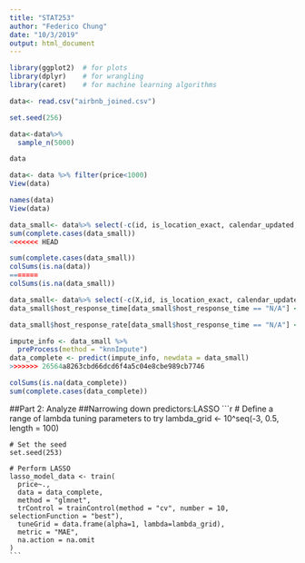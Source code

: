 ```yaml
---
title: "STAT253"
author: "Federico Chung"
date: "10/3/2019"
output: html_document
---
```


```r
library(ggplot2)  # for plots
library(dplyr)    # for wrangling
library(caret)    # for machine learning algorithms
```


```r
data<- read.csv("airbnb_joined.csv")

```

```r
set.seed(256)

data<-data%>%
  sample_n(5000)

data

data<- data %>% filter(price<1000)
View(data)
```


```r
names(data)
View(data)
```
```r
data_small<- data%>% select(-c(id, is_location_exact, calendar_updated, latitude, longitude, square_feet))
sum(complete.cases(data_small))
<<<<<<< HEAD
```

```r
sum(complete.cases(data_small))
colSums(is.na(data))
=======
colSums(is.na(data_small))
```

```r
data_small<- data%>% select(-c(X,id, is_location_exact, calendar_updated, latitude, longitude, square_feet))
data_small$host_response_time[data_small$host_response_time == "N/A"] <- " "

```

```r
data_small$host_response_rate[data_small$host_response_time == "N/A"] <- " "
```


```r
impute_info <- data_small %>%
  preProcess(method = "knnImpute")
data_complete <- predict(impute_info, newdata = data_small) 
>>>>>>> 26564a8263cbd66dcd6f4a5c04e8cbe989cb7746
```

```r
colSums(is.na(data_complete))
sum(complete.cases(data_complete))
```

##Part 2: Analyze
##Narrowing down predictors:LASSO
    ```r
    # Define a range of lambda tuning parameters to try
    lambda_grid <- 10^seq(-3, 0.5, length = 100)

    # Set the seed
    set.seed(253)

    # Perform LASSO
    lasso_model_data <- train(
      price~.,
      data = data_complete,
      method = "glmnet",
      trControl = trainControl(method = "cv", number = 10, selectionFunction = "best"),
      tuneGrid = data.frame(alpha=1, lambda=lambda_grid),
      metric = "MAE",
      na.action = na.omit
    )
    ```









